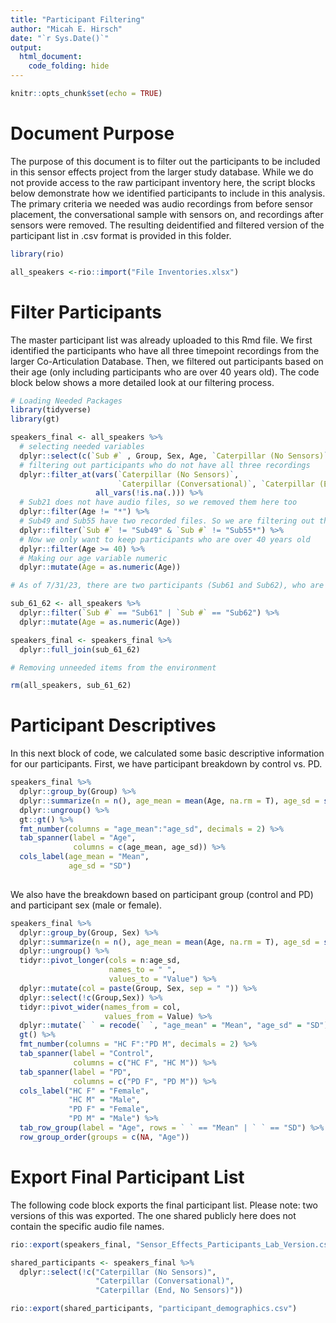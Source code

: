 ```yaml
---
title: "Participant Filtering"
author: "Micah E. Hirsch"
date: "`r Sys.Date()`"
output: 
  html_document: 
    code_folding: hide
---
```


```r
knitr::opts_chunk$set(echo = TRUE)
```

# Document Purpose

The purpose of this document is to filter out the participants to be included in this sensor effects project from the larger study database. While we do not provide access to the raw participant inventory here, the script blocks below demonstrate how we identified participants to include in this analysis. The primary criteria we needed was audio recordings from before sensor placement, the conversational sample with sensors on, and recordings after sensors were removed. The resulting deidentified and filtered version of the participant list in .csv format is provided in this folder.

```r

library(rio)

all_speakers <-rio::import("File Inventories.xlsx")

```

# Filter Participants

The master participant list was already uploaded to this Rmd file. We first identified the participants who have all three timepoint recordings from the larger Co-Articulation Database. Then, we filtered out participants based on their age (only including participants who are over 40 years old). The code block below shows a more detailed look at our filtering process.

```r

# Loading Needed Packages
library(tidyverse)
library(gt)

speakers_final <- all_speakers %>%
  # selecting needed variables
  dplyr::select(c(`Sub #` , Group, Sex, Age, `Caterpillar (No Sensors)`, `Caterpillar (Conversational)`, `Caterpillar (End, No Sensors)`)) %>%
  # filtering out participants who do not have all three recordings
  dplyr::filter_at(vars(`Caterpillar (No Sensors)`, 
                        `Caterpillar (Conversational)`, `Caterpillar (End, No Sensors)`),
                   all_vars(!is.na(.))) %>%
  # Sub21 does not have audio files, so we removed them here too
  dplyr::filter(Age != "*") %>%
  # Sub49 and Sub55 have two recorded files. So we are filtering out their duplicate record
  dplyr::filter(`Sub #` != "Sub49" & `Sub #` != "Sub55*") %>%
  # Now we only want to keep participants who are over 40 years old
  dplyr::filter(Age >= 40) %>%
  # Making our age variable numeric 
  dplyr::mutate(Age = as.numeric(Age))

# As of 7/31/23, there are two participants (Sub61 and Sub62), who are also eligible to participate. However, their information has not been fully entered into our database yet. Therefore, we are creating a separate df with this participant information, then merging it back with the main df. This section of code will be removed once the database inventory file is updated.

sub_61_62 <- all_speakers %>%
  dplyr::filter(`Sub #` == "Sub61" | `Sub #` == "Sub62") %>%
  dplyr::mutate(Age = as.numeric(Age))

speakers_final <- speakers_final %>%
  dplyr::full_join(sub_61_62)

# Removing unneeded items from the environment

rm(all_speakers, sub_61_62)

```

# Participant Descriptives

In this next block of code, we calculated some basic descriptive information for our participants. First, we have participant breakdown by control vs. PD.

```r

speakers_final %>%
  dplyr::group_by(Group) %>%
  dplyr::summarize(n = n(), age_mean = mean(Age, na.rm = T), age_sd = sd(Age, na.rm = T)) %>%
  dplyr::ungroup() %>%
  gt::gt() %>%
  fmt_number(columns = "age_mean":"age_sd", decimals = 2) %>% 
  tab_spanner(label = "Age",
              columns = c(age_mean, age_sd)) %>%
  cols_label(age_mean = "Mean",
             age_sd = "SD")
  

```

We also have the breakdown based on participant group (control and PD) and participant sex (male or female).

```r

speakers_final %>%
  dplyr::group_by(Group, Sex) %>%
  dplyr::summarize(n = n(), age_mean = mean(Age, na.rm = T), age_sd = sd(Age, na.rm = T)) %>%
  dplyr::ungroup() %>%
  tidyr::pivot_longer(cols = n:age_sd,
                      names_to = " ",
                      values_to = "Value") %>%
  dplyr::mutate(col = paste(Group, Sex, sep = " ")) %>%
  dplyr::select(!c(Group,Sex)) %>%
  tidyr::pivot_wider(names_from = col,
                     values_from = Value) %>%
  dplyr::mutate(` ` = recode(` `, "age_mean" = "Mean", "age_sd" = "SD")) %>%
  gt() %>%
  fmt_number(columns = "HC F":"PD M", decimals = 2) %>%
  tab_spanner(label = "Control",
              columns = c("HC F", "HC M")) %>%
  tab_spanner(label = "PD",
              columns = c("PD F", "PD M")) %>%
  cols_label("HC F" = "Female",
             "HC M" = "Male",
             "PD F" = "Female",
             "PD M" = "Male") %>%
  tab_row_group(label = "Age", rows = ` ` == "Mean" | ` ` == "SD") %>%
  row_group_order(groups = c(NA, "Age"))

```

# Export Final Participant List

The following code block exports the final participant list. Please note: two versions of this was exported. The one shared publicly here does not contain the specific audio file names.

```r

rio::export(speakers_final, "Sensor_Effects_Participants_Lab_Version.csv")

shared_participants <- speakers_final %>%
  dplyr::select(!c("Caterpillar (No Sensors)", 
                   "Caterpillar (Conversational)", 
                   "Caterpillar (End, No Sensors)"))

rio::export(shared_participants, "participant_demographics.csv")

```


